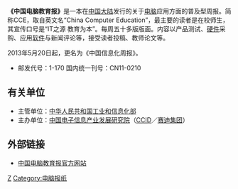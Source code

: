 '''《中国电脑教育报》'''是一本在[[中国大陆|中国大陆]]发行的关于[[电脑|电脑]]应用方面的普及型周报。简称CCE，取自英文名“China Computer Education”，最主要的读者是在校师生，其宣传口号是“IT之源 教育为本”。每周五十多版版面。内容以产品测试、[[硬件|硬件]]采购、应用[[软件|软件]]与新闻评论等，接受读者投稿、教师论文等。

2013年5月20日起，更名为《中国信息化周报》。

*邮发代号：1-170 国内统一刊号：CN11-0210

== 有关单位 ==
*主管单位：[[中华人民共和国工业和信息化部|中华人民共和国工业和信息化部]]
*主办单位：[[中国电子信息产业发展研究院|中国电子信息产业发展研究院]]（[[CCID|CCID]]／[[赛迪集团|赛迪集团]]）

== 外部链接 ==
*[https://web.archive.org/web/20080806183319/http://www.cce.com.cn/ 中国电脑教育报官方网站]

[[Category:中华人民共和国报纸|Z]]
[[Category:电脑报纸|Category:电脑报纸]]